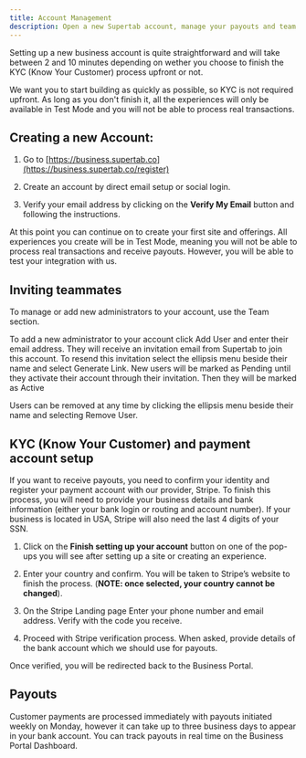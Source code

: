 ```yaml
---
title: Account Management
description: Open a new Supertab account, manage your payouts and team members
---
```


Setting up a new business account is quite straightforward and will take between 2 and 10 minutes depending on wether you choose to finish the KYC (Know Your Customer) process upfront or not.

We want you to start building as quickly as possible, so KYC is not required upfront. As long as you don't finish it, all the experiences will only be available in Test Mode and you will not be able to process real transactions.

## Creating a new Account:

1. Go to [https://business.supertab.co](https://business.supertab.co/register)

2. Create an account by direct email setup or social login.

3. Verify your email address by clicking on the **Verify My Email** button and following the instructions.

At this point you can continue on to create your first site and offerings. All experiences you create will be in Test Mode, meaning you will not be able to process real transactions and receive payouts. However, you will be able to test your integration with us.

## Inviting teammates

To manage or add new administrators to your account, use the Team section.

To add a new administrator to your account click Add User and enter their email address. They will receive an invitation email from Supertab to join this account.
To resend this invitation select the ellipsis menu beside their name and select Generate Link.
New users will be marked as Pending until they activate their account through their invitation. Then they will be marked as Active

Users can be removed at any time by clicking the ellipsis menu beside their name and selecting Remove User.

## KYC (Know Your Customer) and payment account setup

If you want to receive payouts, you need to confirm your identity and register your payment account with our provider, Stripe.
To finish this process, you will need to provide your business details and bank information (either your bank login or routing and account number). If your business is located in USA, Stripe will also need the last 4 digits of your SSN.

1. Click on the **Finish setting up your account** button on one of the pop-ups you will see after setting up a site or creating an experience.

2. Enter your country and confirm. You will be taken to Stripe’s website to finish the process. (**NOTE: once selected, your country cannot be changed**).

3. On the Stripe Landing page Enter your phone number and email address. Verify with the code you receive.

4. Proceed with Stripe verification process. When asked, provide details of the bank account which we should use for payouts.

Once verified, you will be redirected back to the Business Portal.

## Payouts

Customer payments are processed immediately with payouts initiated weekly on Monday, however it can take up to three business days to appear in your bank account. You can track payouts in real time on the Business Portal Dashboard.